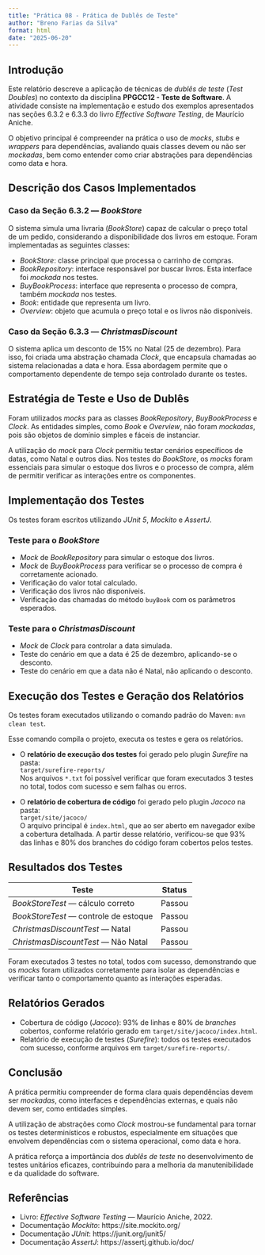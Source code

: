 ```yaml
---
title: "Prática 08 - Prática de Dublês de Teste"
author: "Breno Farias da Silva"
format: html
date: "2025-06-20"
---
```


## Introdução

Este relatório descreve a aplicação de técnicas de *dublês de teste* (*Test Doubles*) no contexto da disciplina **PPGCC12 - Teste de Software**. A atividade consiste na implementação e estudo dos exemplos apresentados nas seções 6.3.2 e 6.3.3 do livro *Effective Software Testing*, de Maurício Aniche.

O objetivo principal é compreender na prática o uso de *mocks*, *stubs* e *wrappers* para dependências, avaliando quais classes devem ou não ser *mockadas*, bem como entender como criar abstrações para dependências como data e hora.

## Descrição dos Casos Implementados

### Caso da Seção 6.3.2 — *BookStore*

O sistema simula uma livraria (*BookStore*) capaz de calcular o preço total de um pedido, considerando a disponibilidade dos livros em estoque. Foram implementadas as seguintes classes:

- *BookStore*: classe principal que processa o carrinho de compras.
- *BookRepository*: interface responsável por buscar livros. Esta interface foi *mockada* nos testes.
- *BuyBookProcess*: interface que representa o processo de compra, também *mockada* nos testes.
- *Book*: entidade que representa um livro.
- *Overview*: objeto que acumula o preço total e os livros não disponíveis.

### Caso da Seção 6.3.3 — *ChristmasDiscount*

O sistema aplica um desconto de 15% no Natal (25 de dezembro). Para isso, foi criada uma abstração chamada *Clock*, que encapsula chamadas ao sistema relacionadas a data e hora. Essa abordagem permite que o comportamento dependente de tempo seja controlado durante os testes.

## Estratégia de Teste e Uso de Dublês

Foram utilizados *mocks* para as classes *BookRepository*, *BuyBookProcess* e *Clock*. As entidades simples, como *Book* e *Overview*, não foram *mockadas*, pois são objetos de domínio simples e fáceis de instanciar.

A utilização do *mock* para *Clock* permitiu testar cenários específicos de datas, como Natal e outros dias. Nos testes do *BookStore*, os *mocks* foram essenciais para simular o estoque dos livros e o processo de compra, além de permitir verificar as interações entre os componentes.

## Implementação dos Testes

Os testes foram escritos utilizando *JUnit 5*, *Mockito* e *AssertJ*.

### Teste para o *BookStore*

- *Mock* de *BookRepository* para simular o estoque dos livros.
- *Mock* de *BuyBookProcess* para verificar se o processo de compra é corretamente acionado.
- Verificação do valor total calculado.
- Verificação dos livros não disponíveis.
- Verificação das chamadas do método `buyBook` com os parâmetros esperados.

### Teste para o *ChristmasDiscount*

- *Mock* de *Clock* para controlar a data simulada.
- Teste do cenário em que a data é 25 de dezembro, aplicando-se o desconto.
- Teste do cenário em que a data não é Natal, não aplicando o desconto.

## Execução dos Testes e Geração dos Relatórios

Os testes foram executados utilizando o comando padrão do Maven: `mvn clean test`.

Esse comando compila o projeto, executa os testes e gera os relatórios.

- O **relatório de execução dos testes** foi gerado pelo plugin *Surefire* na pasta:  
  `target/surefire-reports/`  
  Nos arquivos `*.txt` foi possível verificar que foram executados 3 testes no total, todos com sucesso e sem falhas ou erros.

- O **relatório de cobertura de código** foi gerado pelo plugin *Jacoco* na pasta:  
  `target/site/jacoco/`  
  O arquivo principal é `index.html`, que ao ser aberto em navegador exibe a cobertura detalhada. A partir desse relatório, verificou-se que 93% das linhas e 80% dos branches do código foram cobertos pelos testes.

## Resultados dos Testes

| Teste                               | Status  |
|------------------------------------|---------|
| *BookStoreTest* — cálculo correto  | Passou  |
| *BookStoreTest* — controle de estoque | Passou  |
| *ChristmasDiscountTest* — Natal    | Passou  |
| *ChristmasDiscountTest* — Não Natal | Passou  |

Foram executados 3 testes no total, todos com sucesso, demonstrando que os *mocks* foram utilizados corretamente para isolar as dependências e verificar tanto o comportamento quanto as interações esperadas.

## Relatórios Gerados

- Cobertura de código (*Jacoco*): 93% de linhas e 80% de *branches* cobertos, conforme relatório gerado em `target/site/jacoco/index.html`.
- Relatório de execução de testes (*Surefire*): todos os testes executados com sucesso, conforme arquivos em `target/surefire-reports/`.

## Conclusão

A prática permitiu compreender de forma clara quais dependências devem ser *mockadas*, como interfaces e dependências externas, e quais não devem ser, como entidades simples.

A utilização de abstrações como *Clock* mostrou-se fundamental para tornar os testes determinísticos e robustos, especialmente em situações que envolvem dependências com o sistema operacional, como data e hora.

A prática reforça a importância dos *dublês de teste* no desenvolvimento de testes unitários eficazes, contribuindo para a melhoria da manutenibilidade e da qualidade do software.

## Referências

- Livro: *Effective Software Testing* — Maurício Aniche, 2022.
- Documentação *Mockito*: https://site.mockito.org/
- Documentação *JUnit*: https://junit.org/junit5/
- Documentação *AssertJ*: https://assertj.github.io/doc/
